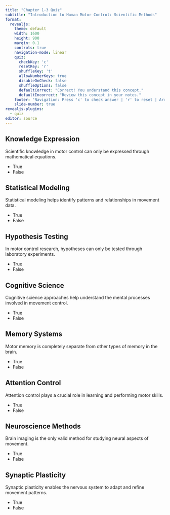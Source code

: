 ```yaml
---
title: "Chapter 1-3 Quiz"
subtitle: "Introduction to Human Motor Control: Scientific Methods"
format:
  revealjs:
    theme: default
    width: 1600
    height: 900
    margin: 0.1
    controls: true
    navigation-mode: linear
    quiz:
      checkKey: 'c'
      resetKey: 'r'
      shuffleKey: 't'
      allowNumberKeys: true
      disableOnCheck: false
      shuffleOptions: false
      defaultCorrect: "Correct! You understand this concept."
      defaultIncorrect: "Review this concept in your notes."
    footer: "Navigation: Press 'c' to check answer | 'r' to reset | Arrow keys for next/previous"
    slide-number: true
revealjs-plugins:
  - quiz
editor: source
---
```


## Knowledge Expression {.quiz-question}

Scientific knowledge in motor control can only be expressed through mathematical equations.

- [True]{data-explanation="This is incorrect. Knowledge can be expressed through various means including verbal descriptions, diagrams, and mathematical models."}
- [False]{.correct data-explanation="Correct! Knowledge can be expressed through various means including verbal descriptions, diagrams, and mathematical models."}

## Statistical Modeling {.quiz-question}

Statistical modeling helps identify patterns and relationships in movement data.

- [True]{.correct data-explanation="Correct! Statistical modeling is essential for understanding patterns and relationships in movement data."}
- [False]{data-explanation="This is incorrect. Statistical modeling is a key tool for analyzing movement patterns."}

## Hypothesis Testing {.quiz-question}

In motor control research, hypotheses can only be tested through laboratory experiments.

- [True]{data-explanation="This is incorrect. Hypotheses can be tested through various methods including field studies and computational models."}
- [False]{.correct data-explanation="Correct! Hypotheses can be tested through various methods including field studies and computational models."}

## Cognitive Science {.quiz-question}

Cognitive science approaches help understand the mental processes involved in movement control.

- [True]{.correct data-explanation="Correct! Cognitive science provides insights into the mental processes of movement planning and execution."}
- [False]{data-explanation="This is incorrect. Cognitive science is crucial for understanding mental aspects of movement."}

## Memory Systems {.quiz-question}

Motor memory is completely separate from other types of memory in the brain.

- [True]{data-explanation="This is incorrect. Motor memory interacts with other memory systems in the brain."}
- [False]{.correct data-explanation="Correct! Motor memory is integrated with other memory systems in the brain."}

## Attention Control {.quiz-question}

Attention control plays a crucial role in learning and performing motor skills.

- [True]{.correct data-explanation="Correct! Attention control is essential for both learning and executing motor skills."}
- [False]{data-explanation="This is incorrect. Attention control is fundamental to motor learning and performance."}

## Neuroscience Methods {.quiz-question}

Brain imaging is the only valid method for studying neural aspects of movement.

- [True]{data-explanation="This is incorrect. Multiple methods including electrophysiology and behavioral studies are valid."}
- [False]{.correct data-explanation="Correct! Multiple methods including electrophysiology and behavioral studies are valid."}

## Synaptic Plasticity {.quiz-question}

Synaptic plasticity enables the nervous system to adapt and refine movement patterns.

- [True]{.correct data-explanation="Correct! Synaptic plasticity is crucial for motor learning and adaptation."}
- [False]{data-explanation="This is incorrect. Synaptic plasticity is essential for motor learning."}
